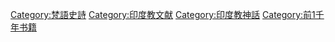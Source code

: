 {{Commonscat|Mahabharata}}

[[Category:梵語史詩|Category:梵語史詩]]
[[Category:印度教文献|Category:印度教文献]]
[[Category:印度教神話|Category:印度教神話]]
[[Category:前1千年书籍|Category:前1千年书籍]]